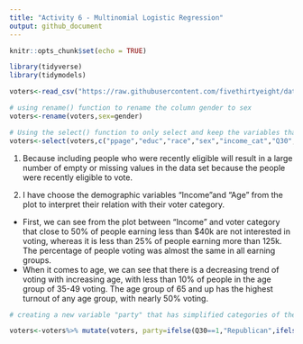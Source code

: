 ```yaml
---
title: "Activity 6 - Multinomial Logistic Regression"
output: github_document
---
```


```r
knitr::opts_chunk$set(echo = TRUE)
```

```r
library(tidyverse)
library(tidymodels)
```

```r
voters<-read_csv("https://raw.githubusercontent.com/fivethirtyeight/data/master/non-voters/nonvoters_data.csv",show_col_types = FALSE)

# using rename() function to rename the column gender to sex
voters<-rename(voters,sex=gender)

# Using the select() function to only select and keep the variables that we are using for this activity as there are 119 variables in the dataset
voters<-select(voters,c("ppage","educ","race","sex","income_cat","Q30","voter_category"))

```

1) Because including people who were recently eligible will result in a large number of empty or missing values in the data set because the people were recently eligible to vote.

2) I have choose the demographic variables "Income"and "Age" from the plot to interpret their relation with their voter category. 

* First, we can see from the plot between "Income" and voter category that close to 50% of people earning less than $40k are not interested in voting, whereas it is less than 25% of people earning more than 125k. The percentage of people voting was almost the same in all earning groups.
* When it comes to age, we can see that there is a decreasing trend of voting with increasing age, with less than 10% of people in the age group of 35-49 voting. The age group of 65 and up has the highest turnout of any age group, with nearly 50% voting.
  
  
```r
# creating a new variable "party" that has simplified categories of the variable Q30

voters<-voters%>% mutate(voters, party=ifelse(Q30==1,"Republican",ifelse(Q30==2,"Democrat",ifelse(Q30==3,"Independent","Other"))))

```

